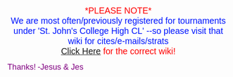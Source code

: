 <span style="display: block; text-align: center;"><span style="color: #ff0000; font-family: Impact,Charcoal,sans-serif; font-size: 140%;">*PLEASE NOTE*</span></span>
<span style="color: #0016ff; display: block; font-family: Impact,Charcoal,sans-serif; font-size: 140%; text-align: center;">We are most often/previously registered for tournaments under 'St. John's College High CL' --so please visit that wiki for cites/e-mails/strats</span><span style="color: #0016ff; display: block; font-family: Impact,Charcoal,sans-serif; font-size: 140%; text-align: center;"><span style="display: block; text-align: center;">
</span><span style="display: block; text-align: center;"><span style="color: #ff0000; font-family: Impact,Charcoal,sans-serif;">[[debatecoaches/St. Johns College High (DC) -- Jesus Cepin & Jessica Lipka|Click Here]] for the correct wiki!</span>
</span></span>

<span style="color: #800080; font-family: Impact,Charcoal,sans-serif; font-size: 130%;">Thanks!</span>
<span style="color: #800080; font-family: Impact,Charcoal,sans-serif; font-size: 130%;">-Jesus & Jes</span>